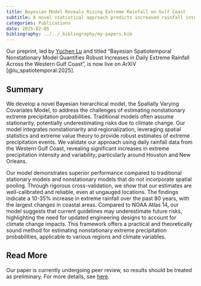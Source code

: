 ```yaml
---
title: Bayesian Model Reveals Rising Extreme Rainfall on Gulf Coast
subtitle: A novel statistical approach predicts increased rainfall intensity and variability, highlighting climate change impacts on Gulf Coast weather patterns.
categories: Publications
date: 2025-02-05
bibliography: ../../_bibliography/my-papers.bib
---
```


Our preprint, led by [Yuchen Lu](../../people/grad-students/yuchen-lu.qmd) and titled "Bayesian Spatiotemporal Nonstationary Model Quantifies Robust Increases in Daily Extreme Rainfall Across the Western Gulf Coast", is now live on ArXiV [@lu_spatiotemporal:2025].

## Summary

We develop a novel Bayesian hierarchical model, the Spatially Varying Covariates Model, to address the challenges of estimating nonstationary extreme precipitation probabilities.
Traditional models often assume stationarity, potentially underestimating risks due to climate change.
Our model integrates nonstationarity and regionalization, leveraging spatial statistics and extreme value theory to provide robust estimates of extreme precipitation events.
We validate our approach using daily rainfall data from the Western Gulf Coast, revealing significant increases in extreme precipitation intensity and variability, particularly around Houston and New Orleans.

Our model demonstrates superior performance compared to traditional stationary models and nonstationary models that do not incorporate spatial pooling.
Through rigorous cross-validation, we show that our estimates are well-calibrated and reliable, even at ungauged locations.
The findings indicate a 10-35% increase in extreme rainfall over the past 80 years, with the largest changes in coastal areas. 
Compared to NOAA Atlas 14, our model suggests that current guidelines may underestimate future risks, highlighting the need for updated engineering designs to account for climate change impacts.
This framework offers a practical and theoretically sound method for estimating nonstationary extreme precipitation probabilities, applicable to various regions and climate variables.


## Read More

Our paper is currently undergoing peer review, so results should be treated as preliminary.
For more details, see [here](../../publications/forthcoming/lu_spatiotemporal_2025.qmd).